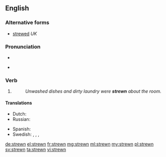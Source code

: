 ==English==

===Alternative forms===
* [[strewed]] ''UK''

===Pronunciation===
* {{IPA|/ˈstrʊən/|lang=en}}
* {{audio|en-us-strewn.ogg|Audio (US)|lang=en}}
*: {{rhymes|uːn|lang=en}}

===Verb===
{{head|en|past participle}}

# {{past participle of|strew|lang=en}}
#: ''Unwashed dishes and dirty laundry were '''strewn''' about the room.''

====Translations====
{{trans-top|Past participle of to strew}}
* Dutch: {{t+|nl|gestrooid}}
* Russian: {{t|ru|разбросанный|tr=razbrósannyj}}
{{trans-mid}}
* Spanish: {{t+|es|esparcido|m}}
* Swedish: {{t+|sv|strödd}}, {{t|sv|utspridd}}, {{t+|sv|spridd}}, {{t|sv|uströdd}}
{{trans-bottom}}

[[de:strewn]]
[[el:strewn]]
[[fr:strewn]]
[[mg:strewn]]
[[ml:strewn]]
[[my:strewn]]
[[pl:strewn]]
[[sv:strewn]]
[[ta:strewn]]
[[vi:strewn]]